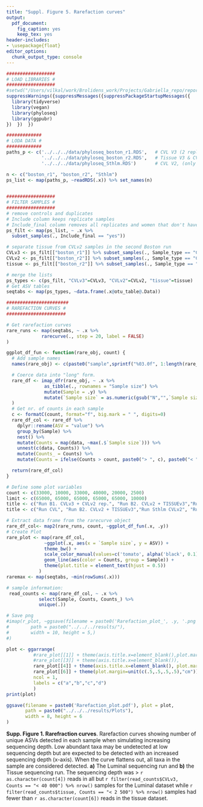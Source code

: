```yaml
---
title: "Suppl. Figure 5. Rarefaction curves"
output: 
  pdf_document:
    fig_caption: yes
    keep_tex: yes
header-includes: 
- \usepackage{float}
editor_options: 
  chunk_output_type: console
---
```




```r
##################
# LOAD LIBRARIES #
##################
#setwd("/Users/vilkal/work/Brolidens_work/Projects/Gabriella_repo/reports/rmarkdown/manuscript")
suppressWarnings({suppressMessages({suppressPackageStartupMessages({
  library(tidyverse)
  library(vegan)
  library(phyloseq)
  library(ggpubr)
})  })  })

#############
# LODA DATA #
#############
paths_p <- c('../../../data/phyloseq_boston_r1.RDS',   # CVL V3 (2 replicates of one tissue + 27 CVL V2)
             '../../../data/phyloseq_boston_r2.RDS',   # Tissue V3 & CVL V2
             '../../../data/phyloseq_Sthlm.RDS')       # CVL V2, (only v4 region)

n <- c("boston_r1", "boston_r2", "Sthlm")
ps_list <- map(paths_p, ~readRDS(.x)) %>% set_names(n)
  
```


```r
##################
# FILTER SAMPLES #
##################
# remove controls and duplicates
# Include column keeps replicate samples
# Include_final column removes all replicates and women that don't have trx samples
ps_filt <- map(ps_list, ~ .x %>%
  subset_samples(., Include_final == "yes")) 

# separate tissue from CVLv2 samples in the second Boston run
CVLv3 <- ps_filt[["boston_r1"]] %>% subset_samples(., Sample_type == "CVL" & Visit == "v3")
CVLv2 <- ps_filt[["boston_r2"]] %>% subset_samples(., Sample_type == "CVL" & Visit == "v2")
tissue <- ps_filt[["boston_r2"]] %>% subset_samples(., Sample_type == "tissue" & Visit == "v3")

# merge the lists
ps_types <- c(ps_filt, "CVLv3"=CVLv3, "CVLv2"=CVLv2, "tissue"=tissue)
# Get ASV tables
seqtabs <- map(ps_types, ~data.frame(.x@otu_table@.Data))

#######################
# RAREFACTION CURVES #
######################

# Get rarefaction curves
rare_runs <- map(seqtabs, ~ .x %>%
             rarecurve(., step = 20, label = FALSE)
)

ggplot_df_fun <- function(rare_obj, count) {
  # Add sample names
  names(rare_obj) <- c(paste0("sample",sprintf("%03.0f", 1:length(rare_obj))))

  # Coerce data into "long" form.
  rare_df <- imap_dfr(rare_obj, ~ .x %>%
              as_tibble(., rownames = "Sample size") %>%
              mutate(Sample = .y) %>%
              mutate(`Sample size` = as.numeric(gsub("N","",`Sample size`)))
  )
  # Get nr. of counts in each sample
  c <- formatC(count, format="f", big.mark = " ", digits=0)
  rare_df_col <- rare_df %>%
    dplyr::rename(ASV = "value") %>%
    group_by(Sample) %>%
    nest() %>%
    mutate(Counts = map(data, ~max(.$`Sample size`))) %>%
    unnest(c(data, Counts)) %>%
    mutate(Counts_ = Counts) %>%
    mutate(Counts = ifelse(Counts > count, paste0("> ", c), paste0("< ", c)))

  return(rare_df_col)
}

# Define some plot variables
count <- c(33000, 10000, 33000, 40000, 20000, 2500)
limit <- c(65000, 65000, 65000, 65000, 65000, 10000)
title <- c("Run B1. CVLv3 + CVLv2 rep.", "Run B2. CVLv2 + TISSUEv3","Run Sthlm CVLv2", "Run B1. CVLv3", "Run B2. CVLv2", "Run B2. TISSUEv3")
title <- c("Run CVL", "Run B2. CVLv2 + TISSUEv3","Run Sthlm CVLv2", "Run B2. CVLv2", "Run Tissue")

# Extract data frame from the rarecurve object
rare_df_col<- map2(rare_runs, count, ~ggplot_df_fun(.x, .y))
# Create Plot
rare_plot <- map(rare_df_col,
              ~ggplot(.x, aes(x = `Sample size`, y = ASV)) +
              theme_bw() +
              scale_color_manual(values=c('tomato', alpha('black', 0.1))) +
              geom_line(aes(color = Counts, group = Sample)) +
              theme(plot.title = element_text(hjust = 0.5))
            )
raremax <- map(seqtabs, ~min(rowSums(.x)))

# sample information:
 read_counts <- map(rare_df_col, ~ .x %>%
            select(Sample, Counts, Counts_) %>%
            unique(.))

# Save png
#imap(r_plot, ~ggsave(filename = paste0('Rarefaction_plot_', .y, '.png'), plot = .x,
#        path = paste0("../../../results/"),
#        width = 10, height = 5,)
#)

```

```r
plot <- ggarrange(
          #rare_plot[[1]] + theme(axis.title.x=element_blank(),plot.margin=unit(c(.5,.5,.5,.5),"cm")),
          #rare_plot[[3]] + theme(axis.title.x=element_blank()),
          rare_plot[[4]] + theme(axis.title.x=element_blank(), plot.margin=unit(c(.5,.5,.5,.5),"cm")),
          rare_plot[[6]] + theme(plot.margin=unit(c(.5,.5,.5,.5),"cm")),
          ncol = 1,
          labels = c("a","b","c","d")
          )
print(plot)

ggsave(filename = paste0('Rarefaction_plot.pdf'), plot = plot,
       path = paste0("../../../results/Plots"),
       width = 8, height = 6
)
```

**Supp. Figure 1. Rarefraction curves**. Rarefaction curves showing number of unique ASVs detected in each sample when simulating increasing sequencing depth. Low abundant taxa may be undetected at low sequencing depth but are expected to be detected with an increased sequencing depth (x-axis). When the curve flattens out, all taxa in the sample are considered detected. **a)** The Luminal sequencing run and **b)** the Tissue sequencing run. The sequencing depth was > `r as.character(count[4])` reads in all but `r filter(read_counts$CVLv3, Counts == "< 40 000") %>% nrow()` samples for the Luminal dataset while `r filter(read_counts$tissue, Counts == "< 2 500") %>% nrow()` samples had fewer than `r as.character(count[6])` reads in the tissue dataset. 